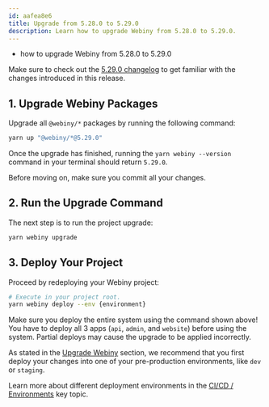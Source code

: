 ```yaml
---
id: aafea8e6
title: Upgrade from 5.28.0 to 5.29.0
description: Learn how to upgrade Webiny from 5.28.0 to 5.29.0.
---
```



<Alert type="success" title="What you’ll learn">

- how to upgrade Webiny from 5.28.0 to 5.29.0

</Alert>

<Alert type="info">

Make sure to check out the [5.29.0 changelog](/docs/{version}/release-notes/5.29.0/changelog) to get familiar with the changes introduced in this release.

</Alert>

## 1. Upgrade Webiny Packages

Upgrade all `@webiny/*` packages by running the following command:

```bash
yarn up "@webiny/*@5.29.0"
```

Once the upgrade has finished, running the `yarn webiny --version` command in your terminal should return `5.29.0`.

<Alert type="info">

Before moving on, make sure you commit all your changes.

</Alert>

## 2. Run the Upgrade Command

The next step is to run the project upgrade:

```bash
yarn webiny upgrade
```

## 3. Deploy Your Project

Proceed by redeploying your Webiny project:

```bash
# Execute in your project root.
yarn webiny deploy --env {environment}
```

<Alert type="warning">

Make sure you deploy the entire system using the command shown above! You have to deploy all 3 apps (`api`, `admin`, and `website`) before using the system. Partial deploys may cause the upgrade to be applied incorrectly.

</Alert>

<Alert type="warning">

As stated in the [Upgrade Webiny](/docs/{version}/release-notes/upgrade-webiny#pre-production-environments-first) section, we recommend that you first deploy your changes into one of your pre-production environments, like `dev` or `staging`.

</Alert>

<Alert type="info">

Learn more about different deployment environments in the [CI/CD / Environments](/docs/{version}/core-development-concepts/ci-cd/environments) key topic.

</Alert>
